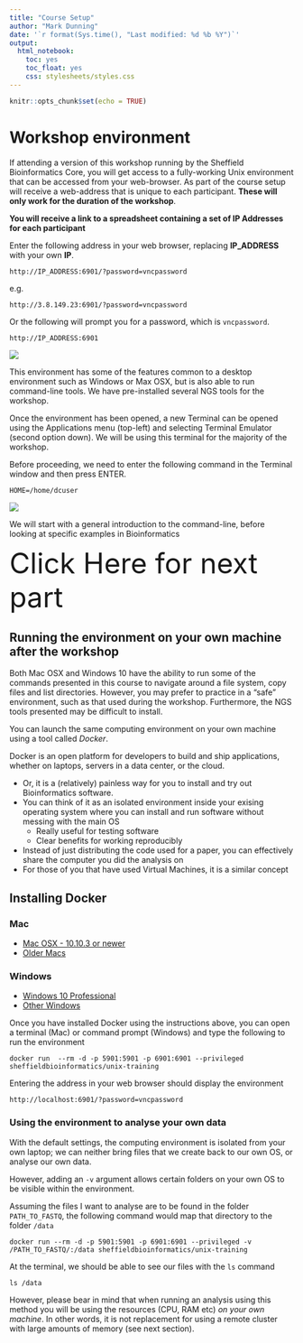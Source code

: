 ```yaml
---
title: "Course Setup"
author: "Mark Dunning"
date: '`r format(Sys.time(), "Last modified: %d %b %Y")`'
output:
  html_notebook:
    toc: yes
    toc_float: yes
    css: stylesheets/styles.css
---
```


```r
knitr::opts_chunk$set(echo = TRUE)
```

# Workshop environment

If attending a version of this workshop running by the Sheffield Bioinformatics Core, you will get access to a fully-working Unix environment that can be accessed from your web-browser. As part of the course setup will receive a web-address that is unique to each participant. **These will only work for the duration of the workshop**. 

**You will receive a link to a spreadsheet containing a set of IP Addresses for each participant**

Enter the following address in your web browser, replacing **IP_ADDRESS** with your own **IP**.

```
http://IP_ADDRESS:6901/?password=vncpassword
```

e.g. 

```
http://3.8.149.23:6901/?password=vncpassword
```


Or the following will prompt you for a password, which is `vncpassword`.

```
http://IP_ADDRESS:6901
```

![](images/vnc_desktop.PNG)

This environment has some of the features common to a desktop environment such as Windows or Max OSX, but is also able to run command-line tools. We have pre-installed several NGS tools for the workshop.

Once the environment has been opened, a new Terminal can be opened using the Applications menu (top-left) and selecting Terminal Emulator (second option down). We will be using this terminal for the majority of the workshop.

Before proceeding, we need to enter the following command in the Terminal window and then press ENTER.

```
HOME=/home/dcuser
```

![](images/set_home.png)

We will start with a general introduction to the command-line, before looking at specific examples in Bioinformatics 

<a href="https://datacarpentry.org/shell-genomics/01-introduction" style="font-size: 50px; text-decoration: none">Click Here for next part</a>


## Running the environment on your own machine after the workshop

Both Mac OSX and Windows 10 have the ability to run some of the commands presented in this course to navigate around a file system, copy files and list directories. However, you may prefer to practice in a "safe" environment, such as that used during the workshop. Furthermore, the NGS tools presented may be difficult to install. 

You can launch the same computing environment on your own machine using a tool called *Docker*.

Docker is an open platform for developers to build and ship applications, whether on laptops, servers in a data center, or the cloud.

- Or, it is a (relatively) painless way for you to install and try out Bioinformatics software.
- You can think of it as an isolated environment inside your exising operating system where you can install and run software without messing with the main OS
    + Really useful for testing software
    + Clear benefits for working reproducibly
- Instead of just distributing the code used for a paper, you can effectively share the computer you did the analysis on
- For those of you that have used Virtual Machines, it is a similar concept


## Installing Docker


### Mac

- [Mac OSX - 10.10.3 or newer](https://www.docker.com/docker-mac)
- [Older Macs](https://download.docker.com/mac/stable/DockerToolbox.pkg)

### Windows

- [Windows 10 Professional](https://www.docker.com/docker-windows)
- [Other Windows](https://download.docker.com/win/stable/DockerToolbox.exe)

Once you have installed Docker using the instructions above, you can open a terminal (Mac) or command prompt (Windows) and type the following to run the environment

```
docker run  --rm -d -p 5901:5901 -p 6901:6901 --privileged sheffieldbioinformatics/unix-training
```

Entering the address in your web browser should display the environment

```
http://localhost:6901/?password=vncpassword
```




### Using the environment to analyse your own data

With the default settings, the computing environment is isolated from your own laptop; we can neither bring files that we create back to our own OS, or analyse our own data.

However, adding an `-v` argument allows certain folders on your own OS to be visible within the environment. 

Assuming the files I want to analyse are to be found in the folder `PATH_TO_FASTQ`, the following command would map that directory to the folder `/data`

```
docker run --rm -d -p 5901:5901 -p 6901:6901 --privileged -v /PATH_TO_FASTQ/:/data sheffieldbioinformatics/unix-training

```


At the terminal, we should be able to see our files with the `ls` command

```
ls /data
```

However, please bear in mind that when running an analysis using this method you will be using the resources (CPU, RAM etc) *on your own machine*. In other words, it is not replacement for using a remote cluster with large amounts of memory (see next section).


